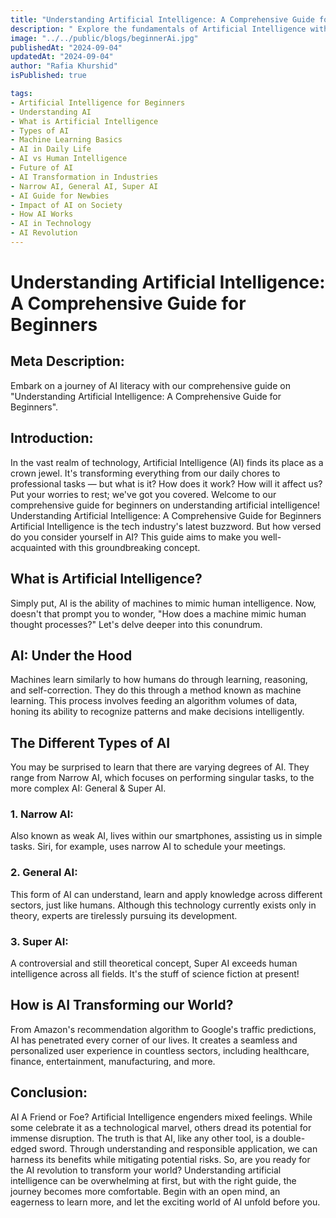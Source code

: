 ```yaml
---
title: "Understanding Artificial Intelligence: A Comprehensive Guide for Beginners"
description: " Explore the fundamentals of Artificial Intelligence with our beginner-friendly guide, covering key concepts, types of AI, and its transformative impact on various industries. Whether you're curious or cautious about AI, this guide will equip you with essential knowledge to navigate the AI-driven future."
image: "../../public/blogs/beginnerAi.jpg"
publishedAt: "2024-09-04"
updatedAt: "2024-09-04"
author: "Rafia Khurshid"
isPublished: true

tags: 
- Artificial Intelligence for Beginners
- Understanding AI
- What is Artificial Intelligence
- Types of AI
- Machine Learning Basics
- AI in Daily Life
- AI vs Human Intelligence
- Future of AI
- AI Transformation in Industries
- Narrow AI, General AI, Super AI
- AI Guide for Newbies
- Impact of AI on Society
- How AI Works
- AI in Technology
- AI Revolution
---
```

# Understanding Artificial Intelligence: A Comprehensive Guide for Beginners
## Meta Description:
Embark on a journey of AI literacy with our comprehensive guide on "Understanding Artificial Intelligence: A Comprehensive Guide for Beginners".
## Introduction:
In the vast realm of technology, Artificial Intelligence (AI) finds its place as a crown jewel. It's transforming everything from our daily chores to professional tasks — but what is it? How does it work? How will it affect us? Put your worries to rest; we've got you covered. Welcome to our comprehensive guide for beginners on understanding artificial intelligence!
Understanding Artificial Intelligence: A Comprehensive Guide for Beginners
Artificial Intelligence is the tech industry's latest buzzword. But how versed do you consider yourself in AI? This guide aims to make you well-acquainted with this groundbreaking concept.
## What is Artificial Intelligence?
Simply put, AI is the ability of machines to mimic human intelligence. Now, doesn't that prompt you to wonder, "How does a machine mimic human thought processes?" Let's delve deeper into this conundrum.
## AI: Under the Hood
Machines learn similarly to how humans do through learning, reasoning, and self-correction. They do this through a method known as machine learning. This process involves feeding an algorithm volumes of data, honing its ability to recognize patterns and make decisions intelligently.
## The Different Types of AI
You may be surprised to learn that there are varying degrees of AI. They range from Narrow AI, which focuses on performing singular tasks, to the more complex AI: General & Super AI.
### 1.	Narrow AI:
 Also known as weak AI, lives within our smartphones, assisting us in simple tasks. Siri, for example, uses narrow AI to schedule your meetings.
### 2.	General AI: 
This form of AI can understand, learn and apply knowledge across different sectors, just like humans. Although this technology currently exists only in theory, experts are tirelessly pursuing its development.
### 3.	Super AI: 
A controversial and still theoretical concept, Super AI exceeds human intelligence across all fields. It's the stuff of science fiction at present!
## How is AI Transforming our World?
From Amazon's recommendation algorithm to Google's traffic predictions, AI has penetrated every corner of our lives. It creates a seamless and personalized user experience in countless sectors, including healthcare, finance, entertainment, manufacturing, and more.
## Conclusion: 
AI  A Friend or Foe?
Artificial Intelligence engenders mixed feelings. While some celebrate it as a technological marvel, others dread its potential for immense disruption. The truth is that AI, like any other tool, is a double-edged sword. Through understanding and responsible application, we can harness its benefits while mitigating potential risks.
So, are you ready for the AI revolution to transform your world? Understanding artificial intelligence can be overwhelming at first, but with the right guide, the journey becomes more comfortable. Begin with an open mind, an eagerness to learn more, and let the exciting world of AI unfold before you.

